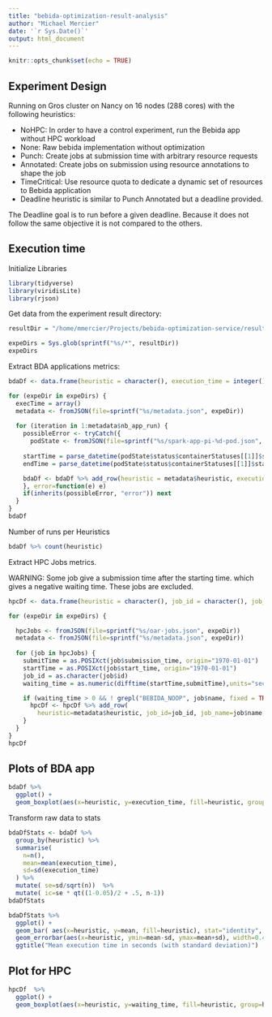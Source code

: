 ```yaml
---
title: "bebida-optimization-result-analysis"
author: "Michael Mercier"
date: '`r Sys.Date()`'
output: html_document
---
```


```r
knitr::opts_chunk$set(echo = TRUE)
```

## Experiment Design

Running on Gros cluster on Nancy on 16 nodes (288 cores) with the following heuristics:

* NoHPC: In order to have a control experiment, run the Bebida app without HPC workload
* None: Raw bebida implementation without optimization
* Punch: Create jobs at submission time with arbitrary resource requests
* Annotated: Create jobs on submission using resource annotations to shape the job
* TimeCritical: Use resource quota to dedicate a dynamic set of resources to Bebida application
* Deadline heuristic is similar to Punch Annotated but a deadline provided.

The Deadline goal is to run before a given deadline. Because it does not follow the same objective it is not compared to the others.

## Execution time

Initialize Libraries
```r
library(tidyverse)
library(viridisLite)
library(rjson)
```

Get data from the experiment result directory:
```r
resultDir = "/home/mmercier/Projects/bebida-optimization-service/result-all-4/"

expeDirs = Sys.glob(sprintf("%s/*", resultDir))
expeDirs
```

Extract BDA applications metrics:
```r

bdaDf <- data.frame(heuristic = character(), execution_time = integer())

for (expeDir in expeDirs) {
  execTime = array()
  metadata <- fromJSON(file=sprintf("%s/metadata.json", expeDir))
  
  for (iteration in 1:metadata$nb_app_run) {
    possibleError <- tryCatch({
      podState <- fromJSON(file=sprintf("%s/spark-app-pi-%d-pod.json", expeDir, iteration))
  
    startTime = parse_datetime(podState$status$containerStatuses[[1]]$state$terminated$startedAt)
    endTime = parse_datetime(podState$status$containerStatuses[[1]]$state$terminated$finishedAt)

    bdaDf <- bdaDf %>% add_row(heuristic = metadata$heuristic, execution_time = as.numeric(difftime(endTime,startTime),units="secs"))
    }, error=function(e) e)
    if(inherits(possibleError, "error")) next
  }
}
bdaDf
```
Number of runs per Heuristics
```r
bdaDf %>% count(heuristic)
```
Extract HPC Jobs metrics.

WARNING: Some job give a submission time after the starting time. which gives a negative waiting time. These jobs are excluded.
```r

hpcDf <- data.frame(heuristic = character(), job_id = character(), job_name = character(), waiting_time = integer())

for (expeDir in expeDirs) {

  hpcJobs <- fromJSON(file=sprintf("%s/oar-jobs.json", expeDir))
  metadata <- fromJSON(file=sprintf("%s/metadata.json", expeDir))
  
  for (job in hpcJobs) {
    submitTime = as.POSIXct(job$submission_time, origin="1970-01-01")
    startTime = as.POSIXct(job$start_time, origin="1970-01-01")
    job_id = as.character(job$id)
    waiting_time = as.numeric(difftime(startTime,submitTime),units="secs")

    if (waiting_time > 0 && ! grepl("BEBIDA_NOOP", job$name, fixed = TRUE)) {
      hpcDf <- hpcDf %>% add_row(
        heuristic=metadata$heuristic, job_id=job_id, job_name=job$name, waiting_time=waiting_time) 
    }
  }
}
hpcDf
```

## Plots of BDA app

```r
bdaDf %>%
  ggplot() +
  geom_boxplot(aes(x=heuristic, y=execution_time, fill=heuristic, group=heuristic, ymin=0))
```

Transform raw data to stats
```r
bdaDfStats <- bdaDf %>%
  group_by(heuristic) %>%
  summarise( 
    n=n(),
    mean=mean(execution_time),
    sd=sd(execution_time)
  ) %>%
  mutate( se=sd/sqrt(n))  %>%
  mutate( ic=se * qt((1-0.05)/2 + .5, n-1))
bdaDfStats
```


```r
bdaDfStats %>%
  ggplot() +
  geom_bar( aes(x=heuristic, y=mean, fill=heuristic), stat="identity", alpha=0.5) +
  geom_errorbar(aes(x=heuristic, ymin=mean-sd, ymax=mean+sd), width=0.4, colour="orange", alpha=0.9, size=1.3) +
  ggtitle("Mean execution time in seconds (with standard deviation)")

```

## Plot for HPC

```r
hpcDf  %>%
  ggplot() +
  geom_boxplot(aes(x=heuristic, y=waiting_time, fill=heuristic, group=heuristic, ymin=0))
```